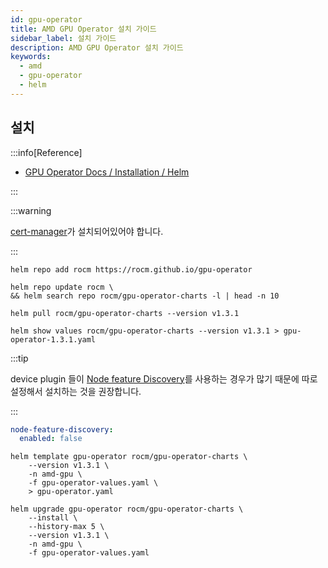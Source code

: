 ```yaml
---
id: gpu-operator
title: AMD GPU Operator 설치 가이드
sidebar_label: 설치 가이드
description: AMD GPU Operator 설치 가이드
keywords:
  - amd
  - gpu-operator
  - helm
---
```


## 설치

:::info[Reference]

- [GPU Operator Docs / Installation / Helm](https://instinct.docs.amd.com/projects/gpu-operator/en/release-v1.3.1/installation/kubernetes-helm.html)

:::

:::warning

[cert-manager](/docs/mlops/mlops/auth/cert-manager/cert-manager.mdx)가 설치되어있어야 합니다.

:::

```shell
helm repo add rocm https://rocm.github.io/gpu-operator
```

```shell
helm repo update rocm \
&& helm search repo rocm/gpu-operator-charts -l | head -n 10
```

```shell
helm pull rocm/gpu-operator-charts --version v1.3.1
```

```shell
helm show values rocm/gpu-operator-charts --version v1.3.1 > gpu-operator-1.3.1.yaml
```

:::tip

device plugin 들이 [Node feature Discovery](/docs/mlops/device/node-feature-discovery/node-feature-discovery.mdx)를 사용하는 경우가 많기 때문에 따로 설정해서 설치하는 것을 권장합니다.

:::

```yaml title="gpu-operator-values.yaml"
node-feature-discovery:
  enabled: false
```

```shell
helm template gpu-operator rocm/gpu-operator-charts \
    --version v1.3.1 \
    -n amd-gpu \
    -f gpu-operator-values.yaml \
    > gpu-operator.yaml
```

```shell
helm upgrade gpu-operator rocm/gpu-operator-charts \
    --install \
    --history-max 5 \
    --version v1.3.1 \
    -n amd-gpu \
    -f gpu-operator-values.yaml
```
